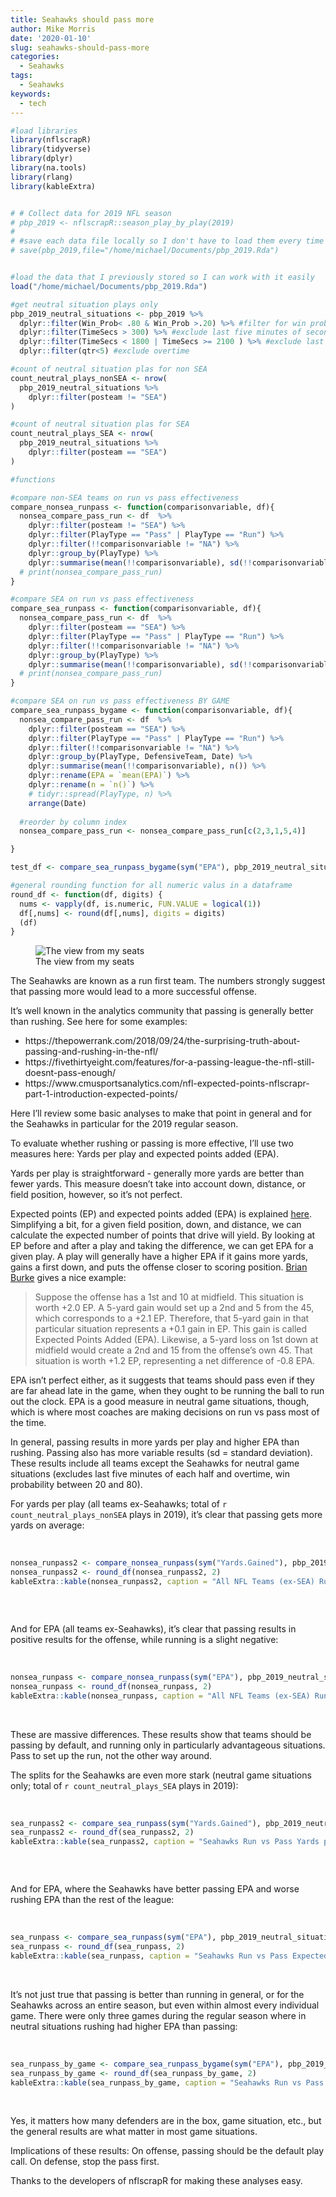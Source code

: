 ```yaml
---
title: Seahawks should pass more
author: Mike Morris
date: '2020-01-10'
slug: seahawks-should-pass-more
categories:
  - Seahawks
tags:
  - Seahawks
keywords:
  - tech
---
```



```r
#load libraries
library(nflscrapR)
library(tidyverse)
library(dplyr)
library(na.tools)
library(rlang)
library(kableExtra)


# # Collect data for 2019 NFL season
# pbp_2019 <- nflscrapR::season_play_by_play(2019)
# 
# #save each data file locally so I don't have to load them every time
# save(pbp_2019,file="/home/michael/Documents/pbp_2019.Rda")


#load the data that I previously stored so I can work with it easily
load("/home/michael/Documents/pbp_2019.Rda")

#get neutral situation plays only
pbp_2019_neutral_situations <- pbp_2019 %>%
  dplyr::filter(Win_Prob< .80 & Win_Prob >.20) %>% #filter for win probabilties between 20 and 80%
  dplyr::filter(TimeSecs > 300) %>% #exclude last five minutes of second half
  dplyr::filter(TimeSecs < 1800 | TimeSecs >= 2100 ) %>% #exclude last five minutes of first half
  dplyr::filter(qtr<5) #exclude overtime

#count of neutral situation plas for non SEA
count_neutral_plays_nonSEA <- nrow(
  pbp_2019_neutral_situations %>%
    dplyr::filter(posteam != "SEA")
)

#count of neutral situation plas for SEA
count_neutral_plays_SEA <- nrow(
  pbp_2019_neutral_situations %>%
    dplyr::filter(posteam == "SEA")
)

#functions

#compare non-SEA teams on run vs pass effectiveness
compare_nonsea_runpass <- function(comparisonvariable, df){
  nonsea_compare_pass_run <- df  %>%
    dplyr::filter(posteam != "SEA") %>%
    dplyr::filter(PlayType == "Pass" | PlayType == "Run") %>%
    dplyr::filter(!!comparisonvariable != "NA") %>%
    dplyr::group_by(PlayType) %>%
    dplyr::summarise(mean(!!comparisonvariable), sd(!!comparisonvariable))
  # print(nonsea_compare_pass_run)
}

#compare SEA on run vs pass effectiveness
compare_sea_runpass <- function(comparisonvariable, df){
  nonsea_compare_pass_run <- df  %>%
    dplyr::filter(posteam == "SEA") %>%
    dplyr::filter(PlayType == "Pass" | PlayType == "Run") %>%
    dplyr::filter(!!comparisonvariable != "NA") %>%
    dplyr::group_by(PlayType) %>%
    dplyr::summarise(mean(!!comparisonvariable), sd(!!comparisonvariable))
  # print(nonsea_compare_pass_run)
}

#compare SEA on run vs pass effectiveness BY GAME
compare_sea_runpass_bygame <- function(comparisonvariable, df){
  nonsea_compare_pass_run <- df  %>%
    dplyr::filter(posteam == "SEA") %>%
    dplyr::filter(PlayType == "Pass" | PlayType == "Run") %>%
    dplyr::filter(!!comparisonvariable != "NA") %>%
    dplyr::group_by(PlayType, DefensiveTeam, Date) %>%
    dplyr::summarise(mean(!!comparisonvariable), n()) %>%
    dplyr::rename(EPA = `mean(EPA)`) %>%
    dplyr::rename(n = `n()`) %>%
    # tidyr::spread(PlayType, n) %>%    
    arrange(Date) 
  
  #reorder by column index
  nonsea_compare_pass_run <- nonsea_compare_pass_run[c(2,3,1,5,4)]

}

test_df <- compare_sea_runpass_bygame(sym("EPA"), pbp_2019_neutral_situations)

#general rounding function for all numeric valus in a dataframe
round_df <- function(df, digits) {
  nums <- vapply(df, is.numeric, FUN.VALUE = logical(1))
  df[,nums] <- round(df[,nums], digits = digits)
  (df)
}


```


<!--more-->
![The view from my seats](/img/IMG-9018b.jpg)


The Seahawks are known as a run first team. The numbers strongly suggest that passing more would lead to a more successful offense. 

It’s well known in the analytics community that passing is generally better than rushing. See here for some examples:

* https://thepowerrank.com/2018/09/24/the-surprising-truth-about-passing-and-rushing-in-the-nfl/
* https://fivethirtyeight.com/features/for-a-passing-league-the-nfl-still-doesnt-pass-enough/
* https://www.cmusportsanalytics.com/nfl-expected-points-nflscrapr-part-1-introduction-expected-points/

Here I’ll review some basic analyses to make that point in general and for the Seahawks in particular for the 2019 regular season. 

To evaluate whether rushing or passing is more effective, I’ll use two measures here: Yards per play and expected points added (EPA). 

Yards per play is straightforward - generally more yards are better than fewer yards. This measure doesn't take into account down, distance, or field position, however, so it's not perfect. 

Expected points (EP) and expected points added (EPA) is explained [here](https://www.pinnacle.com/en/betting-articles/Football/expected-points-added-in-nfl-betting/4M72C83P2TVK77M4). Simplifying a bit, for a given field position, down, and distance, we can calculate the expected number of points that drive will yield. By looking at EP before and after a play and taking the difference, we can get EPA for a given play. A play will generally have a higher EPA if it gains more yards, gains a first down, and puts the offense closer to scoring position. [Brian Burke](https://www.advancedfootballanalytics.com/index.php/home/stats/stats-explained/expected-points-and-epa-explained) gives a nice example:

>Suppose the offense has a 1st and 10 at midfield. This situation is worth +2.0 EP. A 5-yard gain would set up a 2nd and 5 from the 45, which corresponds to a +2.1 EP. Therefore, that 5-yard gain in that particular situation represents a +0.1 gain in EP. This gain is called Expected Points Added (EPA). Likewise, a 5-yard loss on 1st down at midfield would create a 2nd and 15 from the offense’s own 45. That situation is worth +1.2 EP, representing a net difference of -0.8 EPA.

EPA isn't perfect either, as it suggests that teams should pass even if they are far ahead late in the game, when they ought to be running the ball to run out the clock. EPA is a good measure in neutral game situations, though, which is where most coaches are making decisions on run vs pass most of the time.

In general, passing results in more yards per play and higher EPA than rushing. Passing also has more variable results (sd = standard deviation). These results include all teams except the Seahawks for neutral game situations (excludes last five minutes of each half and overtime, win probability between 20 and 80).

For yards per play (all teams ex-Seahawks; total of 
`r count_neutral_plays_nonSEA`
plays in 2019), it's clear that passing gets more yards on average:

<br>

```r

nonsea_runpass2 <- compare_nonsea_runpass(sym("Yards.Gained"), pbp_2019_neutral_situations)
nonsea_runpass2 <- round_df(nonsea_runpass2, 2)
kableExtra::kable(nonsea_runpass2, caption = "All NFL Teams (ex-SEA) Run vs Pass Yards per Play (2019)")



```
<br>


And for EPA (all teams ex-Seahawks), it's clear that passing results in positive results for the offense, while running is a slight negative:

<br>

```r

nonsea_runpass <- compare_nonsea_runpass(sym("EPA"), pbp_2019_neutral_situations)
nonsea_runpass <- round_df(nonsea_runpass, 2)
kableExtra::kable(nonsea_runpass, caption = "All NFL Teams (ex-SEA) Run vs Pass Expected Points Added (2019)")
```

<br>

These are massive differences. These results show that teams should be passing by default, and running only in particularly advantageous situations. Pass to set up the run, not the other way around.

The splits for the Seahawks are even more stark (neutral game situations only; total of 
`r count_neutral_plays_SEA` plays in 2019):

<br>

```r

sea_runpass2 <- compare_sea_runpass(sym("Yards.Gained"), pbp_2019_neutral_situations)
sea_runpass2 <- round_df(sea_runpass2, 2)
kableExtra::kable(sea_runpass2, caption = "Seahawks Run vs Pass Yards per Play (2019)")



```

<br>

And for EPA, where the Seahawks have better passing EPA and worse rushing EPA than the rest of the league:

<br>

```r
sea_runpass <- compare_sea_runpass(sym("EPA"), pbp_2019_neutral_situations)
sea_runpass <- round_df(sea_runpass, 2)
kableExtra::kable(sea_runpass, caption = "Seahawks Run vs Pass Expected Points Added (2019)")

```

<br>

It's not just true that passing is better than running in general, or for the Seahawks across an entire season, but even within almost every individual game. There were only three games during the regular season where in neutral situations rushing had higher EPA than passing:

<br>

```r

sea_runpass_by_game <- compare_sea_runpass_bygame(sym("EPA"), pbp_2019_neutral_situations)
sea_runpass_by_game <- round_df(sea_runpass_by_game, 2)
kableExtra::kable(sea_runpass_by_game, caption = "Seahawks Run vs Pass Expected Points Added by Game (2019)")


```

<br>

Yes, it matters how many defenders are in the box, game situation, etc., but the general results are what matter in most game situations. 

Implications of these results:
On offense, passing should be the default play call.
On defense, stop the pass first.

Thanks to the developers of nflscrapR for making these analyses easy.
